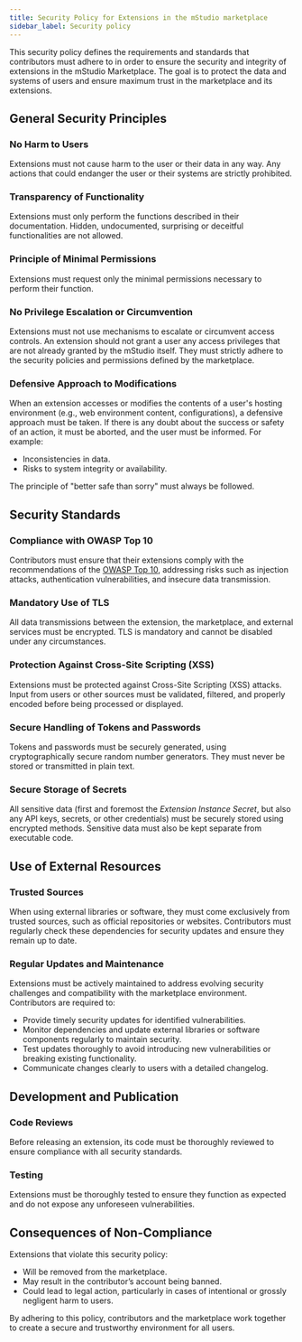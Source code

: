 ```yaml
---
title: Security Policy for Extensions in the mStudio marketplace
sidebar_label: Security policy
---
```


This security policy defines the requirements and standards that contributors must adhere to in order to ensure the security and integrity of extensions in the mStudio Marketplace. The goal is to protect the data and systems of users and ensure maximum trust in the marketplace and its extensions.

## General Security Principles

### No Harm to Users

Extensions must not cause harm to the user or their data in any way. Any actions that could endanger the user or their systems are strictly prohibited.

### Transparency of Functionality

Extensions must only perform the functions described in their documentation. Hidden, undocumented, surprising or deceitful functionalities are not allowed.

### Principle of Minimal Permissions

Extensions must request only the minimal permissions necessary to perform their function.

### No Privilege Escalation or Circumvention

Extensions must not use mechanisms to escalate or circumvent access controls. An extension should not grant a user any access privileges that are not already granted by the mStudio itself. They must strictly adhere to the security policies and permissions defined by the marketplace.

### Defensive Approach to Modifications

When an extension accesses or modifies the contents of a user's hosting environment (e.g., web environment content, configurations), a defensive approach must be taken. If there is any doubt about the success or safety of an action, it must be aborted, and the user must be informed. For example:

- Inconsistencies in data.
- Risks to system integrity or availability.

The principle of "better safe than sorry" must always be followed.

## Security Standards

### Compliance with OWASP Top 10

Contributors must ensure that their extensions comply with the recommendations of the [OWASP Top 10](https://owasp.org/www-project-top-ten/), addressing risks such as injection attacks, authentication vulnerabilities, and insecure data transmission.

### Mandatory Use of TLS

All data transmissions between the extension, the marketplace, and external services must be encrypted. TLS is mandatory and cannot be disabled under any circumstances.

### Protection Against Cross-Site Scripting (XSS)

Extensions must be protected against Cross-Site Scripting (XSS) attacks. Input from users or other sources must be validated, filtered, and properly encoded before being processed or displayed.

### Secure Handling of Tokens and Passwords

Tokens and passwords must be securely generated, using cryptographically secure random number generators. They must never be stored or transmitted in plain text.

### Secure Storage of Secrets

All sensitive data (first and foremost the _Extension Instance Secret_, but also any API keys, secrets, or other credentials) must be securely stored using encrypted methods. Sensitive data must also be kept separate from executable code.

## Use of External Resources

### Trusted Sources

When using external libraries or software, they must come exclusively from trusted sources, such as official repositories or websites. Contributors must regularly check these dependencies for security updates and ensure they remain up to date.

### Regular Updates and Maintenance

Extensions must be actively maintained to address evolving security challenges and compatibility with the marketplace environment. Contributors are required to:

- Provide timely security updates for identified vulnerabilities.
- Monitor dependencies and update external libraries or software components regularly to maintain security.
- Test updates thoroughly to avoid introducing new vulnerabilities or breaking existing functionality.
- Communicate changes clearly to users with a detailed changelog.

## Development and Publication

### Code Reviews

Before releasing an extension, its code must be thoroughly reviewed to ensure compliance with all security standards.

### Testing

Extensions must be thoroughly tested to ensure they function as expected and do not expose any unforeseen vulnerabilities.

## Consequences of Non-Compliance

Extensions that violate this security policy:

- Will be removed from the marketplace.
- May result in the contributor’s account being banned.
- Could lead to legal action, particularly in cases of intentional or grossly negligent harm to users.

By adhering to this policy, contributors and the marketplace work together to create a secure and trustworthy environment for all users.
